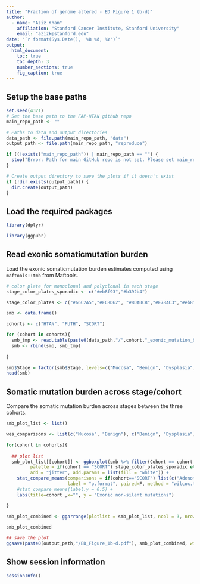 ```yaml
---
title: "Fraction of genome altered - ED Figure 1 (b-d)"
author: 
  - name: "Aziz Khan"
    affiliation: "Stanford Cancer Institute, Stanford University"
    email: "azizk@stanford.edu"
date: "`r format(Sys.Date(), '%B %d, %Y')`"
output:
  html_document:
    toc: true
    toc_depth: 3
    number_sections: true
    fig_caption: true
---
```


## Setup the base paths
```r

set.seed(4321)
# Set the base path to the FAP-HTAN github repo
main_repo_path <- ""

# Paths to data and output directories
data_path <- file.path(main_repo_path, "data")
output_path <- file.path(main_repo_path, "reproduce")

if ((!exists("main_repo_path")) | main_repo_path == "") {
  stop("Error: Path for main GitHub repo is not set. Please set main_repo_path <- '/path/to/repo/HTAN-FAP' and try again!")
}

# Create output directory to save the plots if it doesn't exist
if (!dir.exists(output_path)) {
  dir.create(output_path)
}
```

## Load the required packages

```r

library(dplyr)

library(ggpubr)

```


## Read exonic somaticmutation burden 
Load the exonic somaticmutation burden  estimates computed using `maftools::tmb` from Maftools.
```r

# color plate for monoclonal and polyclonal in each stage
stage_color_plates_sporadic <- c("#eb8f93","#b392b4")

stage_color_plates <- c("#66C2A5","#FC8D62", "#8DA0CB","#E78AC3","#eb8f93","#b392b4","#A6D854","#FFD92F","#E5C494","#B3B3B3")

smb <- data.frame()

cohorts <- c("HTAN", "PUTH", "SCORT")

for (cohort in cohorts){
  smb_tmp <- read.table(paste0(data_path,"/",cohort,"_exonic_mutation_burden.tsv"), sep = "\t", header = TRUE)
  smb <- rbind(smb, smb_tmp)
  
}

smb$Stage = factor(smb$Stage, levels=c("Mucosa", "Benign", "Dysplasia","AdCa", "Adenoma", "Carcinoma"))
head(smb)
```


## Somatic mutation burden across stage/cohort
Compare the somatic mutation burden across stages between the three cohorts.

```r

smb_plot_list <- list()

wes_comparisons <- list(c("Mucosa", "Benign"), c("Benign", "Dysplasia"), c("Dysplasia", "Mucosa"))

for(cohort in cohorts){
   
  ## plot list
  smb_plot_list[[cohort]] <- ggboxplot(smb %>% filter(Cohort == cohort, Stage != "AdCa"), x="Stage", y="total", color ="Stage",
         palette = if(cohort == "SCORT") stage_color_plates_sporadic else stage_color_plates,
         add = "jitter", add.params = list(fill = "white")) +
    stat_compare_means(comparisons = if(cohort=="SCORT") list(c("Adenoma", "Carcinoma")) else wes_comparisons,
                       label = "p.format", paired=F, method = "wilcox.test", method.args = list(alternative = "two.sided")) +
    #stat_compare_means(label.y = 0.5) + 
    labs(title=cohort ,x="", y = "Exonic non-silent mutations")

}

smb_plot_combined <- ggarrange(plotlist = smb_plot_list, ncol = 3, nrow = 1, widths=c(2,2,1.5), labels = c("b","c","d"))

smb_plot_combined

## save the plot
ggsave(paste0(output_path,"/ED_Figure_1b-d.pdf"), smb_plot_combined, width = 12, height = 6)

```




## Show session information
```r
sessionInfo()
```

